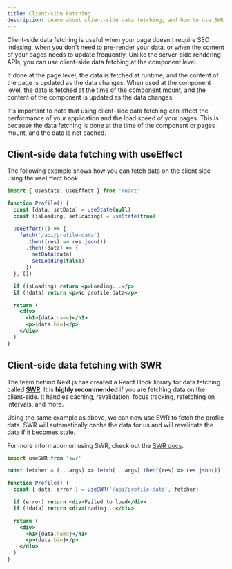 ```yaml
---
title: Client-side Fetching
description: Learn about client-side data fetching, and how to use SWR, a data fetching React Hook library that handles caching, revalidation, focus tracking, refetching on interval and more.
---
```


Client-side data fetching is useful when your page doesn't require SEO indexing, when you don't need to pre-render your data, or when the content of your pages needs to update frequently. Unlike the server-side rendering APIs, you can use client-side data fetching at the component level.

If done at the page level, the data is fetched at runtime, and the content of the page is updated as the data changes. When used at the component level, the data is fetched at the time of the component mount, and the content of the component is updated as the data changes.

It's important to note that using client-side data fetching can affect the performance of your application and the load speed of your pages. This is because the data fetching is done at the time of the component or pages mount, and the data is not cached.

## Client-side data fetching with useEffect

The following example shows how you can fetch data on the client side using the useEffect hook.

```jsx
import { useState, useEffect } from 'react'

function Profile() {
  const [data, setData] = useState(null)
  const [isLoading, setLoading] = useState(true)

  useEffect(() => {
    fetch('/api/profile-data')
      .then((res) => res.json())
      .then((data) => {
        setData(data)
        setLoading(false)
      })
  }, [])

  if (isLoading) return <p>Loading...</p>
  if (!data) return <p>No profile data</p>

  return (
    <div>
      <h1>{data.name}</h1>
      <p>{data.bio}</p>
    </div>
  )
}
```

## Client-side data fetching with SWR

The team behind Next.js has created a React Hook library for data fetching called [**SWR**](https://swr.vercel.app/). It is **highly recommended** if you are fetching data on the client-side. It handles caching, revalidation, focus tracking, refetching on intervals, and more.

Using the same example as above, we can now use SWR to fetch the profile data. SWR will automatically cache the data for us and will revalidate the data if it becomes stale.

For more information on using SWR, check out the [SWR docs](https://swr.vercel.app/docs/getting-started).

```jsx
import useSWR from 'swr'

const fetcher = (...args) => fetch(...args).then((res) => res.json())

function Profile() {
  const { data, error } = useSWR('/api/profile-data', fetcher)

  if (error) return <div>Failed to load</div>
  if (!data) return <div>Loading...</div>

  return (
    <div>
      <h1>{data.name}</h1>
      <p>{data.bio}</p>
    </div>
  )
}
```
